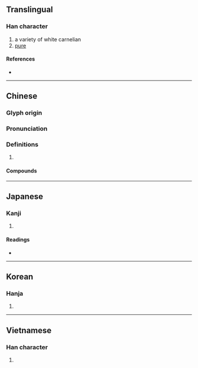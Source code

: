 {{character info/new}}
{{also|瑯}}
==Translingual==

===Han character===
{{Han char|rn=96|rad=玉|as=07|sn=11|four=13132|canj=MGIAV|ids=⿰𤣩良}}

# a variety of white carnelian
# [[pure]]

====References====
* {{Han ref|kx=0733.010|dkj=21013|dj=1144.080|hdz=21118.120|uh=7405|ud=29701|bh=B277|bd=45687}}

----

==Chinese==
{{zh-forms}}

===Glyph origin===
{{Han etym}}

===Pronunciation===
{{zh-pron
|m=láng
|c=long4
|mn=qz,xm,zz:lông
|mc=y
|oc=y
|cat=
}}

===Definitions===
{{zh-hanzi}}

# {{rfdef|zh}}

====Compounds====
{{zh-der|不琅琅|不琅鼓|乞留玎琅|各琅琅|天祿琳琅|廝琅琅|施琅|明琅|書聲琅琅|林琅|桑琅琅|玕琅|玲琅|琅函|琅玕|琅琅|琅琅上口|琅璫|琅簡蘂書|琅邪|琅邪山|琳琅|琳琅滿目}}

----

==Japanese==

===Kanji===
{{ja-kanji|grade=|rs=玉07}}

# {{defn|lang=ja|sort=玉07}}

====Readings====
* {{ja-readings|on=[[ろう]] (rō)|kun=|nanori=}}

----

==Korean==

===Hanja===
{{ko-hanja|hangeul=[[랑]]>[[낭]]|eumhun=|rv=rang>nang|mr=rang>nang|y=lang>nang}}

# {{defn|lang=ko|sort=玉07}}

----

==Vietnamese==

===Han character===
{{vi-hantu|[[lang]]|rs=玉07}}

# {{defn|lang=vi|sort=玉07}}